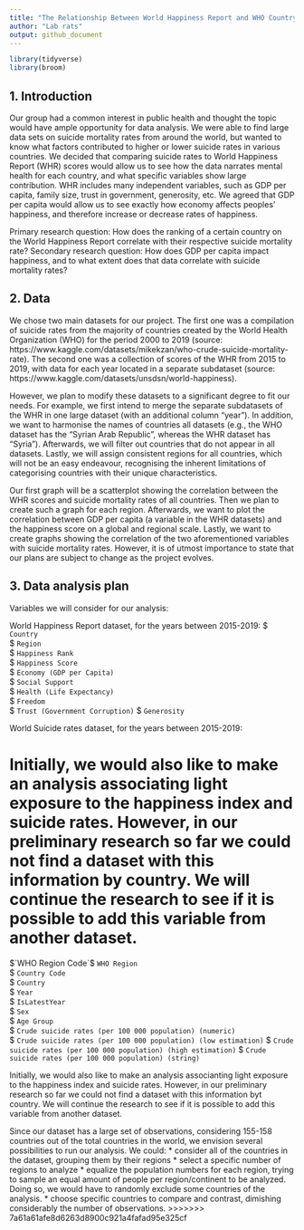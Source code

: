 ```yaml
---
title: "The Relationship Between World Happiness Report and WHO Country Suicide Rates - an Analysis"
author: "Lab rats"
output: github_document
---
```


```r
library(tidyverse)
library(broom)
```

## 1. Introduction
Our group had a common interest in public health and thought the topic would have ample opportunity for data analysis. 
We were able to find large data sets on suicide mortality rates from around the world, but wanted to know what factors contributed to higher or lower suicide rates in various countries.
We decided that comparing suicide rates to World Happiness Report (WHR) scores would allow us to see how the data narrates mental health for each country, and what specific variables show large contribution. 
WHR includes many independent variables, such as GDP per capita, family size, trust in government, generosity, etc.
We agreed that GDP per capita would allow us to see exactly how economy affects peoples' happiness, and therefore increase or decrease rates of happiness. 

Primary research question: How does the ranking of a certain country on the World Happiness Report correlate with their respective suicide mortality rate?
Secondary research question: How does GDP per capita impact happiness, and to what extent does that data correlate with suicide mortality rates?


## 2. Data

We chose two main datasets for our project. The first one was a compilation of suicide rates from the majority of countries created by the World Health Organization (WHO) 
for the period 2000 to 2019 (source: https://www.kaggle.com/datasets/mikekzan/who-crude-suicide-mortality-rate). 
The second one was a collection of scores of the WHR from 2015 to 2019, with data for each year located in a separate subdataset (source: https://www.kaggle.com/datasets/unsdsn/world-happiness).

However, we plan to modify these datasets to a significant degree to fit our needs. For example, we first intend to merge
the separate subdatasets of the WHR in one large dataset (with an additional column "year"). In addition, we want to harmonise the names of countries
all datasets (e.g., the WHO dataset has the "Syrian Arab Republic", whereas the WHR dataset has "Syria"). Afterwards, we will filter out countries that
do not appear in all datasets. Lastly, we will assign consistent regions for all countries, which will not be an easy endeavour,
recognising the inherent limitations of categorising countries with their unique characteristics.

Our first graph will be a scatterplot showing the correlation between the WHR scores and suicide mortality rates of all countries. Then we plan to
create such a graph for each region. Afterwards, we want to plot the correlation between GDP per capita (a variable in the WHR datasets) and the
happiness score on a global and regional scale. Lastly, we want to create graphs showing the correlation of the two aforementioned variables
with suicide mortality rates. However, it is of utmost importance to state that our plans are subject to change as the project evolves.

## 3. Data analysis plan
Variables we will consider for our analysis: 

World Happiness Report dataset, for the years between 2015-2019: 
$ `Country`                         
$ `Region`                          
$ `Happiness Rank`                
$ `Happiness Score`                               
$ `Economy (GDP per Capita)`      
$ `Social Support`                         
$ `Health (Life Expectancy)`      
$ `Freedom`                         
$ `Trust (Government Corruption)` 
$ `Generosity `                     


World Suicide rates dataset, for the years between 2015-2019: 

Initially, we would also like to make an analysis associating light exposure to the happiness index and suicide rates. However, in our preliminary research so far we could not find a dataset with this information by country. We will continue the research to see if it is possible to add this variable from another dataset. 
=======

$`WHO Region Code`                                                
$ `WHO Region`                                                    
$ `Country Code`                                                  
$ `Country`                                                      
$ `Year`                                                         
$ `IsLatestYear`                                                 
$ `Sex`                                                           
$ `Age Group`                                                     
$ `Crude suicide rates (per 100 000 population) (numeric)`        
$ `Crude suicide rates (per 100 000 population) (low estimation)` 
$ `Crude suicide rates (per 100 000 population) (high estimation)`
$ `Crude suicide rates (per 100 000 population) (string)`

Initially, we would also like to make an analysis associanting light exposure to the happiness index and suicide rates. 
However, in our preliminary research so far we could not find a dataset with this information byt country. We will continue the research to see if it is possible to add this variable from another dataset. 

Since our dataset has a large set of observations, considering 155-158 countries out of the total countries in the world, we envision several possibilities to run our analysis. We could: 
* consider all of the countries in the dataset, grouping them by their regions 
* select a specific number of regions to analyze 
* equalize the population numbers for each region, trying to sample an equal amount of people per region/continent to be analyzed. Doing so, we would have to randomly exclude some countries of the analysis. 
*  choose specific countries to compare and contrast, dimishing considerably the number of observations. 
>>>>>>> 7a61a61afe8d6263d8900c921a4fafad95e325cf

